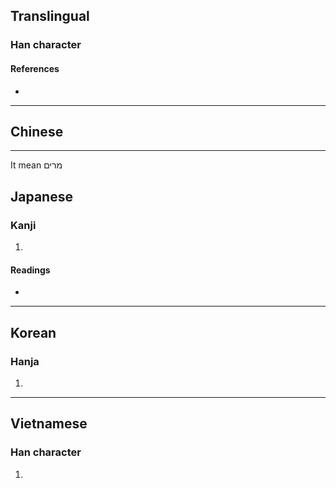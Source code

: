 {{character info/new}}
==Translingual==

===Han character===
{{Han char|rn=24|rad=十|as=04|sn=6|four=|canj=JT,XJT|ids=⿱十廿}}

====References====
* {{Han ref|kx=0156.120|dkj=02714|dj=0355.110|hdz=10060.090|uh=534B|ud=21323}}

----

==Chinese==
{{zh-see|世|v}}

----

It mean מרים

==Japanese==

===Kanji===
{{ja-kanji|grade=|rs=十04}}

# {{defn|lang=ja|sort=十04}}

====Readings====
* {{ja-readings|on=[[せい]] (sei)|kun=[[よ]] (yo)}}

----

==Korean==

===Hanja===
{{ko-hanja|hangeul=세|rv=se|mr=se}}

# {{defn|lang=ko|sort=十04}}

----

==Vietnamese==

===Han character===
{{vi-hantu|[[thế]]|rs=十04}}

# {{defn|lang=vi|sort=十04}}